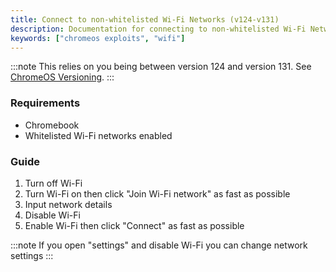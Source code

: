 ```yaml
---
title: Connect to non-whitelisted Wi-Fi Networks (v124-v131)
description: Documentation for connecting to non-whitelisted Wi-Fi Networks.
keywords: ["chromeos exploits", "wifi"]
---
```


:::note
This relies on you being between version 124 and version 131. See [ChromeOS Versioning](/kajigs/crosver).
:::

### Requirements

- Chromebook
- Whitelisted Wi-Fi networks enabled

### Guide

1. Turn off Wi-Fi
2. Turn Wi-Fi on then click "Join Wi-Fi network" as fast as possible
3. Input network details
4. Disable Wi-Fi
5. Enable Wi-Fi then click "Connect" as fast as possible

:::note
If you open "settings" and disable Wi-Fi you can change network settings
:::
